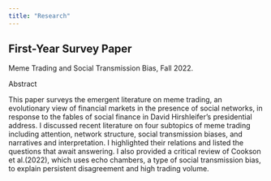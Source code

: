 ```yaml
---
title: "Research"
---
```


## First-Year Survey Paper

Meme Trading and Social Transmission Bias, Fall 2022.

[Abstract]{.red}

This paper surveys the emergent literature on meme trading, an evolutionary view of financial markets in the presence of social networks, in response to the fables of social finance in David Hirshleifer's presidential address. I discussed recent literature on four subtopics of meme trading including [attention]{.forest}, [network structure]{.forest}, [social transmission biases]{.forest}, and [narratives and interpretation]{.forest}. I highlighted their relations and listed the questions that await answering. I also provided a critical review of Cookson et al.(2022), which uses echo chambers, a type of social transmission bias, to explain persistent disagreement and high trading volume.
